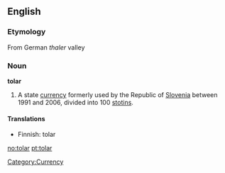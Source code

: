 ==English==
===Etymology===
From German ''thaler'' valley

===Noun===
'''tolar'''
# A state [[currency]] formerly used by the Republic of [[Slovenia]] between 1991 and 2006, divided into 100 [[stotin]]s.

====Translations====
*Finnish: tolar

[[Category:Currency]]

[[no:tolar]]
[[pt:tolar]]